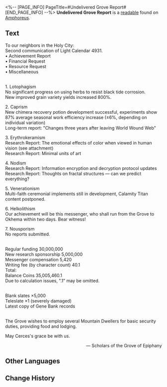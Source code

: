 <%-- [PAGE_INFO]
PageTitle=#Undelivered Grove Report#
[END_PAGE_INFO] --%>
{{Readable Infobox
|id           = 501
|partIds      = 190825
|title        = 
|image        = Item Undelivered Grove Report.png
|world        = Amphoreus
|parts        = 1
|author       = <!--to be added-->
|description  = A regular correspondence between the Grove of Epiphany and Okhema that was never delivered due to disasters.
|part1        = Undelivered Grove Report
|source1      = {{cx|Source missing}}
|characters   = Cerces
|factions     = Okhema
}}
'''Undelivered Grove Report''' is a [[readable]] found on [[Amphoreus]].
<!--
==Location==
{{Map Embed|<map name>|<marker id>}}
-->
==Text==
To our neighbors in the Holy City:<br />
Second communication of Light Calendar 4931.<br />
• Achievement Report<br />
• Financial Request<br />
• Resource Request<br />
• Miscellaneous

{{Size|28|Achievement Report}}<br />
1. Lotophagism<br />
No significant progress on using herbs to resist black tide corrosion.<br />
New improved grain variety yields increased 800%.

2. Caprism<br />
New chimera recovery potion development successful, experiments show 87% average seasonal work efficiency increase (±6%, depending on individual variation)<br />
Long-term report: "Changes three years after leaving World Wound Web"

3. Erythrokeramism<br />
Research Report: The emotional effects of color when viewed in human vision (see attachment)<br />
Research Report: Minimal units of art

4. Nodism<br />
Research Report: Information encryption and decryption protocol updates<br />
Research Report: Thoughts on fractal structures &mdash; can we predict everything?

5. Venerationism<br />
Multi-faith ceremonial implements still in development, Calamity Titan content postponed.

6. Helkolithism<br />
Our achievement will be this messenger, who shall run from the Grove to Okhema within two days. Bear witness!

7. Nousporism<br />
No reports submitted.

{{Size|28|Financial Request}}<br />
Regular funding 30,000,000<br />
New research sponsorship 5,000,000<br />
Messenger compensation 5,420<br />
Writing fee (by character count) 40.1<br />
Total:<br />
Balance Coins 35,005,460.1<br />
Due to calculation issues, ".1" may be omitted.

{{Size|28|Resource Request}}<br />
Blank slates &times;5,000<br />
Teleslate &times;1 (severely damaged)<br />
Latest copy of Gene Bank records

{{Size|28|Other}}<br />
The Grove wishes to employ several Mountain Dwellers for basic security duties, providing food and lodging.

May Cerces's grace be with us.<br /> <div align="right">&mdash; Scholars of the Grove of Epiphany</div>

<!--
==Trivia==
* 
-->
==Other Languages==
{{Other Languages
|en   = Undelivered Grove Report
|zhs  = 未寄出的树庭定期报告
|zht  = 未寄出的樹庭定期報告
|ja   = 送ることのできなかった樹庭の定期報告書
|ko   = 부치지 못한 나무 정원의 정기 보고서
|es   = Informe periódico no enviado del Soto
|fr   = Rapport du Bosquet non livré
|ru   = Неотправленный регулярный отчёт Рощи
|th   = รายงานประจำลานพฤกษ์ (ที่ยังไม่ได้ส่ง)
|vi   = Báo Cáo Điện Cây Định Kỳ Chưa Gửi
|de   = Nicht zugestellter Periodischer Bericht vom Hain
|id   = Laporan Berkala Grove yang Belum Dikirim
|pt   = Relatório Não Enviado Sobre o Bosque
}}

==Change History==
{{Change History|3.1}}
